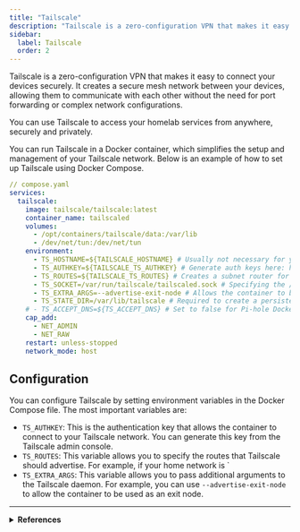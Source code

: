 ```yaml
---
title: "Tailscale"
description: "Tailscale is a zero-configuration VPN that makes it easy to connect your devices securely."
sidebar:
  label: Tailscale
  order: 2
---
```


Tailscale is a zero-configuration VPN that makes it easy to connect your devices securely. It creates a secure mesh network between your devices, allowing them to communicate with each other without the need for port forwarding or complex network configurations.

You can use Tailscale to access your homelab services from anywhere, securely and privately.

You can run Tailscale in a Docker container, which simplifies the setup and management of your Tailscale network. Below is an example of how to set up Tailscale using Docker Compose.

```yaml
// compose.yaml
services:
  tailscale:
    image: tailscale/tailscale:latest
    container_name: tailscaled
    volumes:
      - /opt/containers/tailscale/data:/var/lib
      - /dev/net/tun:/dev/net/tun
    environment:
      - TS_HOSTNAME=${TAILSCALE_HOSTNAME} # Usually not necessary for your hostname to be the same name on the tailscale network
      - TS_AUTHKEY=${TAILSCALE_TS_AUTHKEY} # Generate auth keys here: https://login.tailscale.com/admin/settings/keys
      - TS_ROUTES=${TAILSCALE_TS_ROUTES} # Creates a subnet router for Tailscale. Use your subnet's CIDR in the form: 192.168.1.0/24
      - TS_SOCKET=/var/run/tailscale/tailscaled.sock # Specifying the /var/lib/tailscale/tailscaled.sock location allows use of standard Tailscale commands 
      - TS_EXTRA_ARGS=--advertise-exit-node # Allows the container to be used as an exit node
      - TS_STATE_DIR=/var/lib/tailscale # Required to create a persistent container state that will survive reboots
    # - TS_ACCEPT_DNS=${TS_ACCEPT_DNS} # Set to false for Pi-hole Docker setups
    cap_add:
      - NET_ADMIN
      - NET_RAW
    restart: unless-stopped
    network_mode: host
```

## Configuration

You can configure Tailscale by setting environment variables in the Docker Compose file. The most important variables are:

- `TS_AUTHKEY`: This is the authentication key that allows the container to connect to your Tailscale network. You can generate this key from the Tailscale admin console.
- `TS_ROUTES`: This variable allows you to specify the routes that Tailscale should advertise. For example, if your home network is `
- `TS_EXTRA_ARGS`: This variable allows you to pass additional arguments to the Tailscale daemon. For example, you can use `--advertise-exit-node` to allow the container to be used as an exit node.

---

<details>
  <summary>
    <strong>References</strong>
  </summary>

  <ul>
    <li><a href="https://tailscale.com/" target="_blank" rel="noopener noreferrer">Tailscale</a></li>
    <li><a href="https://tailscale.com/kb/1282/docker" target="_blank" rel="noopener noreferrer">Using Tailscale with Docker</a></li>
    <li><a href="https://hub.docker.com/r/tailscale/tailscale" target="_blank" rel="noopener noreferrer">Tailscale Docker Hub</a></li>
  </ul>
</details>
